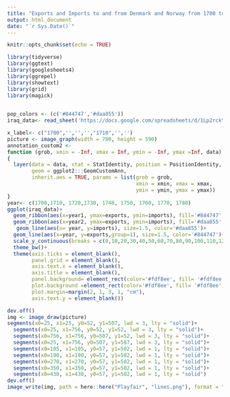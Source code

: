 ```yaml
---
title: "Exports and Imports to and from Denmark and Norway from 1700 to 1780"
output: html_document
date: "`r Sys.Date()`"
---
```


```r
knitr::opts_chunk$set(echo = TRUE)
```

```r
library(tidyverse)
library(ggtext)
library(googlesheets4)
library(ggrepel)
library(showtext)
library(grid)
library(magick)
 
```
```r
pop_colors <- (c('#844747','#daa855'))
iraq_data<- read_sheet('https://docs.google.com/spreadsheets/d/1Lp2rckYcsKCbqbaUs_h16ubJ6hf2J69EGJbd0p9ISvo/edit?usp=sharing')

```

```r
x_label<- c("1700",'','','',"1710",'','')
picture <- image_graph(width = 780, height = 590)
annotation_custom2 <- 
function (grob, xmin = -Inf, xmax = Inf, ymin = -Inf, ymax =Inf, data) 
{
  layer(data = data, stat = StatIdentity, position = PositionIdentity, 
        geom = ggplot2:::GeomCustomAnn, 
        inherit.aes = TRUE, params = list(grob = grob, 
                                          xmin = xmin, xmax = xmax, 
                                          ymin = ymin, ymax = ymax))
}
year<- c(1700,1710, 1720,1730, 1740, 1750, 1760, 1770, 1780)
ggplot(iraq_data)+
  geom_ribbon(aes(x=year1, ymax=exports, ymin=imports), fill='#844747', alpha=.2)+
  geom_ribbon(aes(x=year2, ymax=exports, ymin=imports), fill='#daa855', alpha=.2)+
   geom_line(aes(x= year, y=imports), size=1.5, color='#daa855')+
  geom_line(aes(x=year, y=exports,group=1), size=1.5, color='#844747')+
  scale_y_continuous(breaks = c(0,10,20,30,40,50,60,70,80,90,100,110,120,130,140,150,160,170,180,195), limits= c(5,200), expand= expansion(mult=c(0,0)))+ scale_x_continuous(breaks = c(0,10,30,50,70), limits= c(1,70),expand= expansion(mult=c(0,.1)))+
  theme_bw()+
  theme(axis.ticks = element_blank(),
        panel.grid = element_blank(),
        axis.text.x = element_blank(),
        axis.title = element_blank(),
        panel.background= element_rect(color='#fdf8ee', fill= '#fdf8ee'),
        plot.background =element_rect(color='#fdf8ee', fill= '#fdf8ee'),
        plot.margin=margin(2, 1, 3, 1, "cm"),
        axis.text.y = element_blank())

dev.off()
img <- image_draw(picture)
segments(x0=25, x1=25, y0=52, y1=507, lwd = 3, lty = "solid")+
  segments(x0=25, x1=756, y0=52, y1=52, lwd = 3, lty = "solid")+
  segments(x0=756, x1=756, y0=507, y1=52, lwd = 3, lty = "solid")+
  segments(x0=25, x1=756, y0=507, y1=507, lwd = 3, lty = "solid")+
  segments(x0=105, x1=105, y0=57, y1=502, lwd = 1, lty = "solid")+
  segments(x0=190, x1=190, y0=57, y1=502, lwd = 1, lty = "solid")+
  segments(x0=270, x1=270, y0=57, y1=502, lwd = 1, lty = "solid")+
  segments(x0=350, x1=350, y0=57, y1=502, lwd = 1, lty = "solid")+
  segments(x0=430, x1=430, y0=57, y1=502, lwd = 1, lty = "solid")
dev.off()
image_write(img, path = here::here("Playfair", "lines.png"), format = "png")

```
